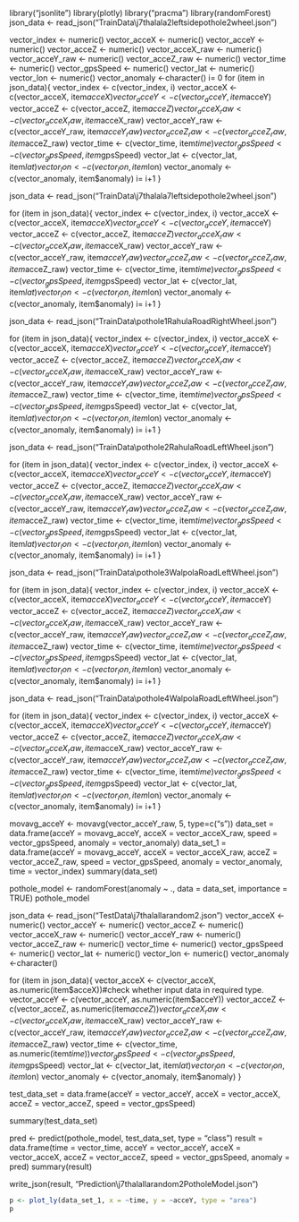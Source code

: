 library("jsonlite")
library(plotly)
library("pracma")
library(randomForest)
json_data <- read_json("TrainData\\j7thalala2leftsidepothole2wheel.json")

vector_index <- numeric()
vector_acceX <- numeric()
vector_acceY <- numeric()
vector_acceZ <- numeric()
vector_acceX_raw <- numeric()
vector_acceY_raw <- numeric()
vector_acceZ_raw <- numeric()
vector_time <- numeric()
vector_gpsSpeed <- numeric()
vector_lat <- numeric()
vector_lon <- numeric()
vector_anomaly <-character()
i= 0
for (item in json_data){
  vector_index <- c(vector_index, i)
  vector_acceX <- c(vector_acceX, item$acceX)
  vector_acceY <- c(vector_acceY, item$acceY)
  vector_acceZ <- c(vector_acceZ, item$acceZ)
  vector_acceX_raw <- c(vector_acceX_raw, item$acceX_raw)
  vector_acceY_raw <- c(vector_acceY_raw, item$acceY_raw)
  vector_acceZ_raw <- c(vector_acceZ_raw, item$acceZ_raw)
  vector_time <- c(vector_time, item$time)
  vector_gpsSpeed <- c(vector_gpsSpeed, item$gpsSpeed)
  vector_lat <- c(vector_lat, item$lat)
  vector_lon <- c(vector_lon, item$lon)
  vector_anomaly <- c(vector_anomaly, item$anomaly)
  i= i+1
}

json_data <- read_json("TrainData\\j7thalala7leftsidepothole2wheel.json")

for (item in json_data){
  vector_index <- c(vector_index, i)
  vector_acceX <- c(vector_acceX, item$acceX)
  vector_acceY <- c(vector_acceY, item$acceY)
  vector_acceZ <- c(vector_acceZ, item$acceZ)
  vector_acceX_raw <- c(vector_acceX_raw, item$acceX_raw)
  vector_acceY_raw <- c(vector_acceY_raw, item$acceY_raw)
  vector_acceZ_raw <- c(vector_acceZ_raw, item$acceZ_raw)
  vector_time <- c(vector_time, item$time)
  vector_gpsSpeed <- c(vector_gpsSpeed, item$gpsSpeed)
  vector_lat <- c(vector_lat, item$lat)
  vector_lon <- c(vector_lon, item$lon)
  vector_anomaly <- c(vector_anomaly, item$anomaly)
  i= i+1
}

json_data <- read_json("TrainData\\pothole1RahulaRoadRightWheel.json")

for (item in json_data){
  vector_index <- c(vector_index, i)
  vector_acceX <- c(vector_acceX, item$acceX)
  vector_acceY <- c(vector_acceY, item$acceY)
  vector_acceZ <- c(vector_acceZ, item$acceZ)
  vector_acceX_raw <- c(vector_acceX_raw, item$acceX_raw)
  vector_acceY_raw <- c(vector_acceY_raw, item$acceY_raw)
  vector_acceZ_raw <- c(vector_acceZ_raw, item$acceZ_raw)
  vector_time <- c(vector_time, item$time)
  vector_gpsSpeed <- c(vector_gpsSpeed, item$gpsSpeed)
  vector_lat <- c(vector_lat, item$lat)
  vector_lon <- c(vector_lon, item$lon)
  vector_anomaly <- c(vector_anomaly, item$anomaly)
  i= i+1
}

json_data <- read_json("TrainData\\pothole2RahulaRoadLeftWheel.json")

for (item in json_data){
  vector_index <- c(vector_index, i)
  vector_acceX <- c(vector_acceX, item$acceX)
  vector_acceY <- c(vector_acceY, item$acceY)
  vector_acceZ <- c(vector_acceZ, item$acceZ)
  vector_acceX_raw <- c(vector_acceX_raw, item$acceX_raw)
  vector_acceY_raw <- c(vector_acceY_raw, item$acceY_raw)
  vector_acceZ_raw <- c(vector_acceZ_raw, item$acceZ_raw)
  vector_time <- c(vector_time, item$time)
  vector_gpsSpeed <- c(vector_gpsSpeed, item$gpsSpeed)
  vector_lat <- c(vector_lat, item$lat)
  vector_lon <- c(vector_lon, item$lon)
  vector_anomaly <- c(vector_anomaly, item$anomaly)
  i= i+1
}

json_data <- read_json("TrainData\\pothole3WalpolaRoadLeftWheel.json")

for (item in json_data){
  vector_index <- c(vector_index, i)
  vector_acceX <- c(vector_acceX, item$acceX)
  vector_acceY <- c(vector_acceY, item$acceY)
  vector_acceZ <- c(vector_acceZ, item$acceZ)
  vector_acceX_raw <- c(vector_acceX_raw, item$acceX_raw)
  vector_acceY_raw <- c(vector_acceY_raw, item$acceY_raw)
  vector_acceZ_raw <- c(vector_acceZ_raw, item$acceZ_raw)
  vector_time <- c(vector_time, item$time)
  vector_gpsSpeed <- c(vector_gpsSpeed, item$gpsSpeed)
  vector_lat <- c(vector_lat, item$lat)
  vector_lon <- c(vector_lon, item$lon)
  vector_anomaly <- c(vector_anomaly, item$anomaly)
  i= i+1
}

json_data <- read_json("TrainData\\pothole4WalpolaRoadLeftWheel.json")

for (item in json_data){
  vector_index <- c(vector_index, i)
  vector_acceX <- c(vector_acceX, item$acceX)
  vector_acceY <- c(vector_acceY, item$acceY)
  vector_acceZ <- c(vector_acceZ, item$acceZ)
  vector_acceX_raw <- c(vector_acceX_raw, item$acceX_raw)
  vector_acceY_raw <- c(vector_acceY_raw, item$acceY_raw)
  vector_acceZ_raw <- c(vector_acceZ_raw, item$acceZ_raw)
  vector_time <- c(vector_time, item$time)
  vector_gpsSpeed <- c(vector_gpsSpeed, item$gpsSpeed)
  vector_lat <- c(vector_lat, item$lat)
  vector_lon <- c(vector_lon, item$lon)
  vector_anomaly <- c(vector_anomaly, item$anomaly)
  i= i+1
}

movavg_acceY <- movavg(vector_acceY_raw, 5, type=c("s"))
data_set = data.frame(acceY = movavg_acceY, acceX = vector_acceX_raw, speed = vector_gpsSpeed, anomaly = vector_anomaly)
data_set_1 = data.frame(acceY = movavg_acceY, acceX = vector_acceX_raw, acceZ = vector_acceZ_raw, speed = vector_gpsSpeed, anomaly = vector_anomaly, time = vector_index)
summary(data_set)

pothole_model <- randomForest(anomaly ~ ., data = data_set, importance = TRUE)
pothole_model

json_data <- read_json("TestData\\j7thalallarandom2.json")
vector_acceX <- numeric()
vector_acceY <- numeric()
vector_acceZ <- numeric()
vector_acceX_raw <- numeric()
vector_acceY_raw <- numeric()
vector_acceZ_raw <- numeric()
vector_time <- numeric()
vector_gpsSpeed <- numeric()
vector_lat <- numeric()
vector_lon <- numeric()
vector_anomaly <-character()

for (item in json_data){
  vector_acceX <- c(vector_acceX, as.numeric(item$acceX))#check whether input data in required type.
  vector_acceY <- c(vector_acceY, as.numeric(item$acceY))
  vector_acceZ <- c(vector_acceZ, as.numeric(item$acceZ))
  vector_acceX_raw <- c(vector_acceX_raw, item$acceX_raw)
  vector_acceY_raw <- c(vector_acceY_raw, item$acceY_raw)
  vector_acceZ_raw <- c(vector_acceZ_raw, item$acceZ_raw)
  vector_time <- c(vector_time, as.numeric(item$time))
  vector_gpsSpeed <- c(vector_gpsSpeed, item$gpsSpeed)
  vector_lat <- c(vector_lat, item$lat)
  vector_lon <- c(vector_lon, item$lon)
  vector_anomaly <- c(vector_anomaly, item$anomaly)
}

test_data_set = data.frame(acceY = vector_acceY, acceX = vector_acceX, acceZ = vector_acceZ, speed = vector_gpsSpeed)

summary(test_data_set)

pred <- predict(pothole_model, test_data_set, type = "class")
result = data.frame(time = vector_time, acceY = vector_acceY, acceX = vector_acceX, acceZ = vector_acceZ, speed = vector_gpsSpeed, anomaly = pred)
summary(result)

write_json(result, "Prediction\\j7thalallarandom2PotholeModel.json")
```r
p <- plot_ly(data_set_1, x = ~time, y = ~acceY, type = "area")
p
```

